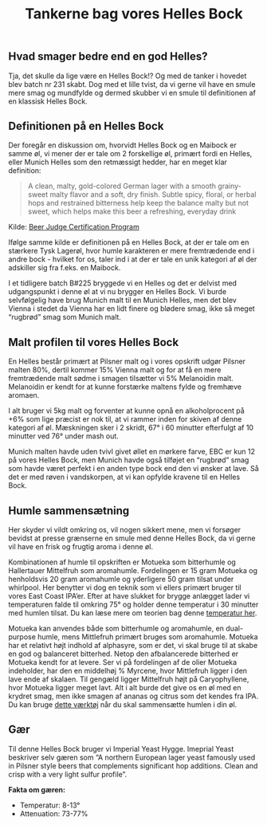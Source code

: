 ﻿---
published: 2024-09-11
title: Tankerne bag vores Helles Bock
slug: batch-233-helles-bock
summary: Mere øl
---

## Hvad smager bedre end en god Helles?
Tja, det skulle da lige være en Helles Bock!?
Og med de tanker i hovedet blev batch nr 231 skabt. Dog med et lille tvist, da vi gerne vil have en smule mere smag og mundfylde og dermed skubber vi en smule til definitionen af en klassisk Helles Bock.

## Definitionen på en Helles Bock
Der foregår en diskussion om, hvorvidt Helles Bock og en Maibock er samme øl, vi mener der er tale om 2 forskellige øl, primært fordi en Helles, eller Munich Helles som den retmæssigt hedder, har en meget klar definition:

> A clean, malty, gold-colored German lager with a smooth grainy-sweet malty flavor and a soft, dry finish. Subtle spicy, floral, or herbal hops and restrained bitterness help keep the balance malty but not sweet, which helps make this beer a refreshing, everyday drink

Kilde: [Beer Judge Certification Program](https://www.bjcp.org/style/2015/4/4A/munich-helles/)

Ifølge samme kilde er definitionen på en Helles Bock, at der er tale om en stærkere Tysk Lagerøl, hvor humle karakteren er mere fremtrædende end i andre bock - hvilket for os, taler ind i at der er tale en unik kategori af øl der adskiller sig fra f.eks. en Maibock.

I et tidligere batch B#225 bryggede vi en Helles og det er delvist med udgangspunkt i denne øl at vi nu brygger en Helles Bock.
Vi burde selvfølgelig have brug Munich malt til en Munich Helles, men det blev Vienna i stedet da Vienna har en lidt finere og blødere smag, ikke så meget “rugbrød” smag som Munich malt.
## Malt profilen til vores Helles Bock
En Helles består primært at Pilsner malt og i vores opskrift udgør Pilsner malten 80%, dertil kommer 15% Vienna malt og for at få en mere fremtrædende malt sødme i smagen tilsætter vi 5% Melanoidin malt. Melanoidin er kendt for at kunne forstærke maltens fylde og fremhæve aromaen.

I alt bruger vi 5kg malt og forventer at kunne opnå en alkoholprocent på +6% som lige præcist er nok til, at vi rammer inden for skiven af denne kategori af øl. Mæskningen sker i 2 skridt, 67° i 60 minutter efterfulgt af 10 minutter ved 76° under mash out.

Munich malten havde uden tvivl givet øllet en mørkere farve, EBC er kun 12 på vores Helles Bock, men Munich havde også tilføjet en “rugbrød” smag som havde været perfekt i en anden type bock end den vi ønsker at lave. Så det er med røven i vandskorpen, at vi kan opfylde kravene til en Helles Bock.
## Humle sammensætning
Her skyder vi vildt omkring os, vil nogen sikkert mene, men vi forsøger bevidst at presse grænserne en smule med denne Helles Bock, da vi gerne vil have en frisk og frugtig aroma i denne øl.

Kombinationen af humle til opskriften er Motueka som bitterhumle og Hallertauer Mittelfruh som aromahumle. Fordelingen er 15 gram Motueka og henholdsvis 20 gram aromahumle og yderligere 50 gram tilsat under whirlpool. Her benytter vi dog en teknik som vi ellers primært bruger til vores East Coast IPA’er.
Efter at have slukket for brygge anlægget lader vi temperaturen falde til omkring 75° og holder denne temperatur i 30 minutter med humlen tilsat. Du kan læse mere om teorien bag denne [temperatur her](https://byo.com/article/hop-stands/).

Motueka kan anvendes både som bitterhumle og aromahumle, en dual-purpose humle, mens Mittlefruh primært bruges som aromahumle. Motueka har et relativt højt indhold af alphasyre, som er det, vi skal bruge til at skabe en god og balanceret bitterhed. Netop den afbalancerede bitterhed er Motueka kendt for at levere. Ser vi på fordelingen af de olier Motueka indeholder, har den en middelhøj % Myrcene, hvor Mittlefruh ligger i den lave ende af skalaen. Til gengæld ligger Mittelfruh højt på Caryophyllene, hvor Motueka ligger meget lavt. Alt i alt burde det give os en øl med en krydret smag, men ikke smagen af ananas og citrus som det kendes fra IPA. Du kan bruge [dette værktøj](https://beermaverick.com/hops/hop-comparison-tool/?hops=hallertau-mittelfruh,motueka) når du skal sammensætte humlen i din øl.
## Gær
Til denne Helles Bock bruger vi Imperial Yeast Hygge. Imeprial Yeast beskriver selv gæren som “A northern European lager yeast famously used in Pilsner style beers that complements significant hop additions. Clean and crisp with a very light sulfur profile”.

**Fakta om gæren:**
- Temperatur: 8-13°
- Attenuation: 73-77%
